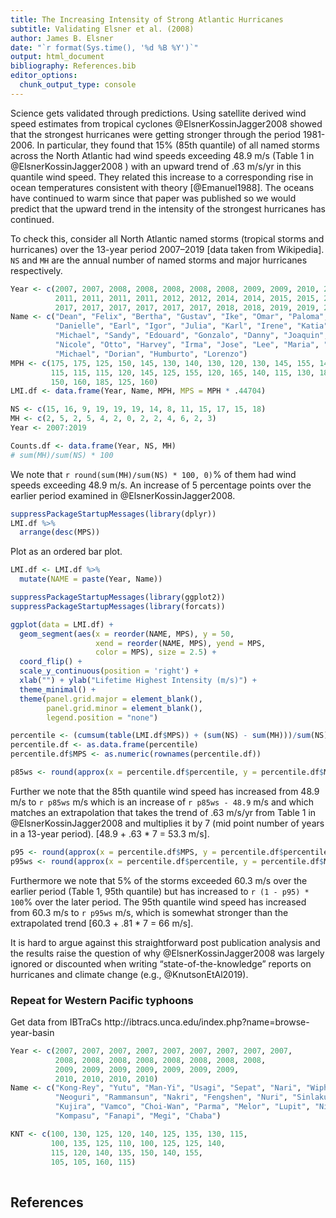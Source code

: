 ```yaml
---
title: The Increasing Intensity of Strong Atlantic Hurricanes
subtitle: Validating Elsner et al. (2008)
author: James B. Elsner
date: "`r format(Sys.time(), '%d %B %Y')`"
output: html_document
bibliography: References.bib
editor_options: 
  chunk_output_type: console
---
```


Science gets validated through predictions. Using satellite derived wind speed estimates from tropical cyclones @ElsnerKossinJagger2008 showed that the strongest hurricanes were getting stronger through the period 1981-2006. In particular, they found that 15% (85th quantile) of all named storms across the North Atlantic had wind speeds exceeding 48.9 m/s (Table 1 in @ElsnerKossinJagger2008 ) with an upward trend of .63 m/s/yr in this quantile wind speed. They related this increase to a corresponding rise in ocean temperatures consistent with theory [@Emanuel1988]. The oceans have continued to warm since that paper was published so we would predict that the upward trend in the intensity of the strongest hurricanes has continued. 

To check this, consider all North Atlantic named storms (tropical storms and hurricanes) over the 13-year period 2007--2019 [data taken from Wikipedia]. `NS` and `MH` are the annual number of named storms and major hurricanes respectively.
```r
Year <- c(2007, 2007, 2008, 2008, 2008, 2008, 2008, 2009, 2009, 2010, 2010, 2010, 2010, 2010,
          2011, 2011, 2011, 2011, 2012, 2012, 2014, 2014, 2015, 2015, 2016, 2016, 2016, 2016,
          2017, 2017, 2017, 2017, 2017, 2017, 2018, 2018, 2019, 2019, 2019)
Name <- c("Dean", "Felix", "Bertha", "Gustav", "Ike", "Omar", "Paloma", "Bill", "Fred",
          "Danielle", "Earl", "Igor", "Julia", "Karl", "Irene", "Katia", "Ophelia", "Rina",
          "Michael", "Sandy", "Edouard", "Gonzalo", "Danny", "Joaquin", "Gaston", "Matthew",
          "Nicole", "Otto", "Harvey", "Irma", "Jose", "Lee", "Maria", "Ophelia", "Florence",
          "Michael", "Dorian", "Humburto", "Lorenzo")
MPH <- c(175, 175, 125, 150, 145, 130, 140, 130, 120, 130, 145, 155, 140, 125, 120, 140, 140,
         115, 115, 115, 120, 145, 125, 155, 120, 165, 140, 115, 130, 180, 155, 115, 175, 115, 
         150, 160, 185, 125, 160)
LMI.df <- data.frame(Year, Name, MPH, MPS = MPH * .44704)

NS <- c(15, 16, 9, 19, 19, 19, 14, 8, 11, 15, 17, 15, 18)
MH <- c(2, 5, 2, 5, 4, 2, 0, 2, 2, 4, 6, 2, 3)
Year <- 2007:2019

Counts.df <- data.frame(Year, NS, MH)
# sum(MH)/sum(NS) * 100
```

We note that `r round(sum(MH)/sum(NS) * 100, 0)`% of them had wind speeds exceeding 48.9 m/s. An increase of 5 percentage points over the earlier period examined in @ElsnerKossinJagger2008.

```r
suppressPackageStartupMessages(library(dplyr))
LMI.df %>%
  arrange(desc(MPS))
```

Plot as an ordered bar plot.
```r
LMI.df <- LMI.df %>%
  mutate(NAME = paste(Year, Name))

suppressPackageStartupMessages(library(ggplot2))
suppressPackageStartupMessages(library(forcats))

ggplot(data = LMI.df) +
  geom_segment(aes(x = reorder(NAME, MPS), y = 50,
                   xend = reorder(NAME, MPS), yend = MPS, 
                   color = MPS), size = 2.5) +
  coord_flip() + 
  scale_y_continuous(position = 'right') +
  xlab("") + ylab("Lifetime Highest Intensity (m/s)") +
  theme_minimal() +
  theme(panel.grid.major = element_blank(), 
        panel.grid.minor = element_blank(),
        legend.position = "none")
```

```r
percentile <- (cumsum(table(LMI.df$MPS)) + (sum(NS) - sum(MH)))/sum(NS)
percentile.df <- as.data.frame(percentile)
percentile.df$MPS <- as.numeric(rownames(percentile.df))

p85ws <- round(approx(x = percentile.df$percentile, y = percentile.df$MPS, xout = .85)$y, 1)
```

Further we note that the 85th quantile wind speed has increased from 48.9 m/s to `r p85ws` m/s which is an increase of `r p85ws - 48.9` m/s and which matches an extrapolation that takes the trend of .63 m/s/yr from Table 1 in @ElsnerKossinJagger2008 and multiplies it by 7 (mid point number of years in a 13-year period). [48.9 + .63 * 7 = 53.3 m/s].

```r
p95 <- round(approx(x = percentile.df$MPS, y = percentile.df$percentile, xout = 60.3)$y, 1)
p95ws <- round(approx(x = percentile.df$percentile, y = percentile.df$MPS, xout = .95)$y, 1)
```

Furthermore we note that 5% of the storms exceeded 60.3 m/s over the earlier period (Table 1, 95th quantile) but has increased to `r (1 - p95) * 100`% over the later period. The 95th quantile wind speed has increased from 60.3 m/s to `r p95ws` m/s, which is somewhat stronger than the extrapolated trend [60.3 + .81 * 7 = 66 m/s].

It is hard to argue against this straightforward post publication analysis and the results raise the question of why @ElsnerKossinJagger2008 was largely ignored or discounted when writing "state-of-the-knowledge" reports on hurricanes and climate change (e.g., @KnutsonEtAl2019).

### Repeat for Western Pacific typhoons

Get data from IBTraCs http://ibtracs.unca.edu/index.php?name=browse-year-basin

```r
Year <- c(2007, 2007, 2007, 2007, 2007, 2007, 2007, 2007, 2007,
          2008, 2008, 2008, 2008, 2008, 2008, 2008, 2008,
          2009, 2009, 2009, 2009, 2009, 2009, 2009,
          2010, 2010, 2010, 2010) 
Name <- c("Kong-Rey", "Yutu", "Man-Yi", "Usagi", "Sepat", "Nari", "Wipha", "Krosa", "Kijiki", 
          "Neoguri", "Rammansun", "Nakri", "Fengshen", "Nuri", "Sinlaku", "Hagupit", "Jangmi",
          "Kujira", "Vamco", "Choi-Wan", "Parma", "Melor", "Lupit", "Nida",
          "Kompasu", "Fanapi", "Megi", "Chaba")

KNT <- c(100, 130, 125, 120, 140, 125, 135, 130, 115,
         100, 135, 125, 110, 100, 125, 125, 140,
         115, 120, 140, 135, 150, 140, 155,
         105, 105, 160, 115)
          
```



## References
